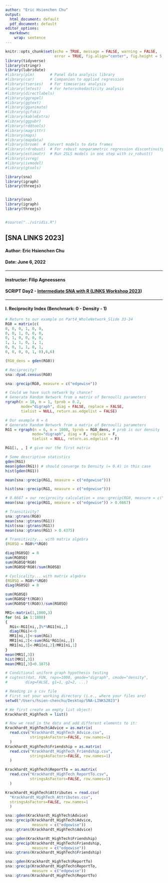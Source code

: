 ```yaml
---
author: "Eric Hsienchen Chu"
output:
  html_document: default
  pdf_document: default
editor_options:
  markdown:
    wrap: sentence
---
```


```r
knitr::opts_chunk$set(echo = TRUE, message = FALSE, warning = FALSE,
                      error = TRUE, fig.align="center", fig.height = 5, fig.width = 8)
library(tidyverse)
library(stringr)
library(lubridate)
#library(plm)       # Panel data analysis library
#library(car)       # Companion to applied regression 
#library(tseries)   # For timeseries analysis
#library(lmtest)    # For hetoroskedasticity analysis
#library(directlabels)
#library(ggrepel)
#library(ggtext)
#library(gganimate)
#library(gifski)
#library(kableExtra)
#library(ggpubr)
#library(rddtools)
#library(magrittr)
#library(maps)
#library(mapdata)
#library(broom)  # Convert models to data frames
#library(rdrobust)  # For robust nonparametric regression discontinuity
#library(estimatr)  # Run 2SLS models in one step with iv_robust()
#library(ivreg)
#library(ivmodel)
#library(gtools)

library(sna)
library(igraph)
library(threejs)


library(sna)
library(igraph)
library(threejs)


#source("../viridis.R")
```

## [SNA LINKS 2023] 

#### Author: Eric Hsienchen Chu

#### Date: June 6, 2022


- - -

#### Instructor: Filip Agneessens

#### SCRIPT Day2 - [Intermediate SNA with R (LINKS Workshop 2023](https://www.linksworkshop.org/intermediate-sna-r))

- - -

#### I. Reciprocity Index (Benchmark: 0 - Density - 1)


```r
# Return to our example on Part4_WholeNetwork_Slide 33-34
RG0 = matrix(c(
0, 0, 0, 1, 0, 0,
0, 0, 1, 0, 0, 0,
0, 1, 0, 0, 0, 0,
1, 1, 1, 0, 1, 1,
0, 0, 1, 1, 0, 1,
0, 0, 0, 0, 1, 0),6,6)

(RG0_dens = gden(RG0))

# Reciprocity?
sna::dyad.census(RG0)

sna::grecip(RG0, measure = c("edgewise"))
```


```r
# Could we have such network by chance?
# Generate Random Network from a matrix of Bernoulli parameters
rgraph(n = 10, m = 1, tprob = 0.2,
       mode="digraph", diag = FALSE, replace = FALSE,
       tielist = NULL, return.as.edgelist = FALSE)
```


```r
# Our example N = 6
# Generate Random Network from a matrix of Bernoulli parameters
RG1 = rgraph(n = 6, m = 1000, tprob = RG0_dens, # prob is our density
            mode="digraph", diag = F, replace = F,
            tielist = NULL, return.as.edgelist = F)

RG1[1, , ] # give our the first matrix
```


```r
# Some descriptive statistics
gden(RG1)
mean(gden(RG1)) # should converge to Density (= 0.4) in this case
hist(gden(RG1))

mean(sna::grecip(RG1, measure = c("edgewise")))

hist(sna::grecip(RG1, measure = c("edgewise")))

# 0.6667 = our reciprocity calculation = sna::grecip(RG0, measure = c("edgewise"))
mean(sna::grecip(RG1, measure = c("edgewise")) > 0.6667) 
```



```r
# Transitivity?
sna::gtrans(RG0)
mean(sna::gtrans(RG1))
hist(sna::gtrans(RG1))
mean(sna::gtrans(RG1) > 0.4375)
```

```r
# Transitivity... with matrix algebra
(RG0SQ = RG0%*%RG0)

diag(RG0SQ) = 0
sum(RG0SQ)
sum(RG0SQ*RG0)
sum(RG0SQ*RG0)/sum(RG0SQ)
```


```r
# Cyclicality... with matrix algebra
(RG0SQ = RG0%*%RG0)
diag(RG0SQ) = 0

sum(RG0SQ)
sum(RG0SQ*t(RG0))
sum(RG0SQ*t(RG0))/sum(RG0SQ)

MR1<-matrix(1,1000,3)
for (ni in 1:1000)
{
  RGi<-RG1[ni,,]%*%RG1[ni,,]
  diag(RGi)<-0
  MR1[ni,1]<-sum(RGi)
  MR1[ni,2]<-sum(RGi*RG1[ni,,])
  MR1[ni,3]<-MR1[ni,2]/MR1[ni,1]
}
mean(MR1[,3])
hist(MR1[,3])
mean(MR1[,3]<0.1875)
```


```r
# Conditional uniform graph hypothesis testing
# cugtest(dat, FUN, reps=1000, gmode="digraph", cmode="density", 
#        diag=FALSE, g1=1, g2=2, ...)
```


```r
# Reading in a csv file
# First set your working directory (i.e., where your files are)
setwd("/Users/hsien-chenchu/Desktop/SNA-LINKS2023")

# We first create an empty list object:
Krackhardt_HighTech = list()

# Now we read in the data and add different elements to it:
Krackhardt_HighTech$Advice = as.matrix(
  read.csv("Krackhardt_HighTech_Advice.csv", 
           stringsAsFactors=FALSE, row.names=1)
  )
Krackhardt_HighTech$Friendship = as.matrix(
  read.csv("Krackhardt_HighTech_Friendship.csv", 
           stringsAsFactors=FALSE, row.names=1)
  )

Krackhardt_HighTech$ReportTo = as.matrix(
  read.csv("Krackhardt_HighTech_ReportTo.csv", 
           stringsAsFactors=FALSE, row.names=1)
  )

Krackhardt_HighTech$Attributes = read.csv(
  "Krackhardt_HighTech_Attributes.csv", 
  stringsAsFactors=FALSE, row.names=1
  )
```


```r
sna::gden(Krackhardt_HighTech$Advice)
sna::grecip(Krackhardt_HighTech$Advice,
            measure = c("edgewise"))
sna::gtrans(Krackhardt_HighTech$Advice)
```


```r
sna::gden(Krackhardt_HighTech$Friendship)
sna::grecip(Krackhardt_HighTech$Friendship,
            measure = c("edgewise"))
sna::gtrans(Krackhardt_HighTech$Friendship)
```


```r
sna::gden(Krackhardt_HighTech$ReportTo)
sna::grecip(Krackhardt_HighTech$ReportTo,
            measure = c("edgewise"))
sna::gtrans(Krackhardt_HighTech$ReportTo)

```










